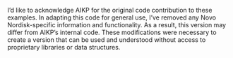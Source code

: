 I'd like to acknowledge AIKP for the original code contribution to these examples. In adapting this code for general use, I've removed any Novo Nordisk-specific information and functionality. As a result, this version may differ from AIKP's internal code. These modifications were necessary to create a version that can be used and understood without access to proprietary libraries or data structures.